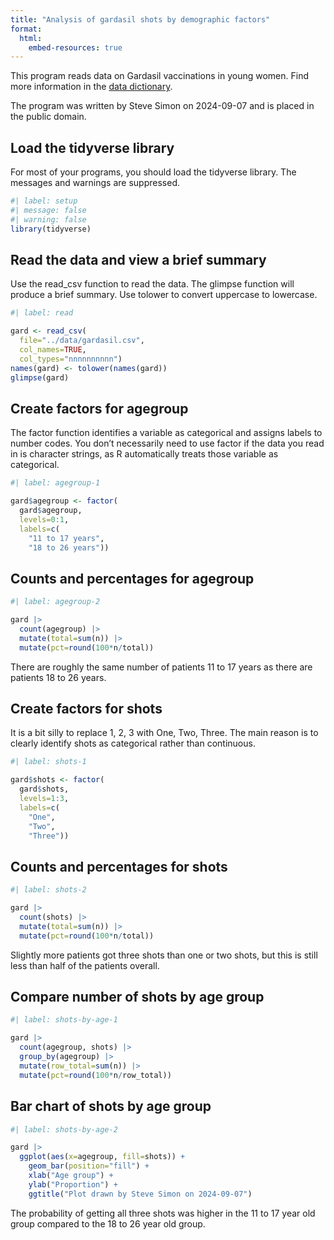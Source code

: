 ```yaml
---
title: "Analysis of gardasil shots by demographic factors"
format: 
  html:
    embed-resources: true
---
```


This program reads data on Gardasil vaccinations in young women. Find more information in the [data dictionary][dd].

[dd]: https://raw.githubusercontent.com/pmean/datasets/master/gardasil.yaml

The program was written by Steve Simon on 2024-09-07 and is placed in the public domain.

## Load the tidyverse library

For most of your programs, you should load the tidyverse library. The messages and warnings are suppressed.

```r
#| label: setup
#| message: false
#| warning: false
library(tidyverse)
```

## Read the data and view a brief summary

Use the read_csv function to read the data. The glimpse function will produce a brief summary. Use tolower to convert uppercase to lowercase.

```r
#| label: read

gard <- read_csv(
  file="../data/gardasil.csv",
  col_names=TRUE,
  col_types="nnnnnnnnnn")
names(gard) <- tolower(names(gard))
glimpse(gard)
```

## Create factors for agegroup

The factor function identifies a variable as categorical and assigns labels to number codes. You don't necessarily need to use factor if the data you read in is character strings, as R automatically treats those variable as categorical.

```r
#| label: agegroup-1

gard$agegroup <- factor(
  gard$agegroup,
  levels=0:1,
  labels=c(
    "11 to 17 years",
    "18 to 26 years"))
```

## Counts and percentages for agegroup

```r
#| label: agegroup-2

gard |> 
  count(agegroup) |>
  mutate(total=sum(n)) |>
  mutate(pct=round(100*n/total))
```

There are roughly the same number of patients 11 to 17 years as there are patients 18 to 26 years.

## Create factors for shots

It is a bit silly to replace 1, 2, 3 with One, Two, Three. The main reason is to clearly identify shots as categorical rather than continuous.

```r
#| label: shots-1

gard$shots <- factor(
  gard$shots,
  levels=1:3,
  labels=c(
    "One", 
    "Two", 
    "Three"))
```

## Counts and percentages for shots

```r
#| label: shots-2

gard |> 
  count(shots) |>
  mutate(total=sum(n)) |>
  mutate(pct=round(100*n/total))
```

Slightly more patients got three shots than one or two shots, but this is still less than half of the patients overall.

## Compare number of shots by age group

```r
#| label: shots-by-age-1

gard |>
  count(agegroup, shots) |>
  group_by(agegroup) |>
  mutate(row_total=sum(n)) |>
  mutate(pct=round(100*n/row_total))
```

## Bar chart of shots by age group

```r
#| label: shots-by-age-2

gard |>
  ggplot(aes(x=agegroup, fill=shots)) +
    geom_bar(position="fill") +
    xlab("Age group") +
    ylab("Proportion") +
    ggtitle("Plot drawn by Steve Simon on 2024-09-07")
```

The probability of getting all three shots was higher in the 11 to 17 year old group compared to the 18 to 26 year old group.

